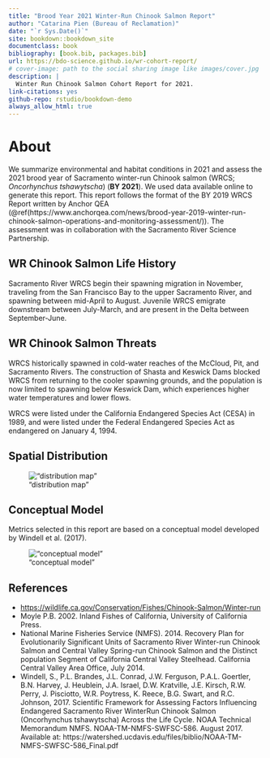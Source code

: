 ```yaml
--- 
title: "Brood Year 2021 Winter-Run Chinook Salmon Report"
author: "Catarina Pien (Bureau of Reclamation)"
date: "`r Sys.Date()`"
site: bookdown::bookdown_site
documentclass: book
bibliography: [book.bib, packages.bib]
url: https://bdo-science.github.io/wr-cohort-report/
# cover-image: path to the social sharing image like images/cover.jpg
description: |
  Winter Run Chinook Salmon Cohort Report for 2021.
link-citations: yes
github-repo: rstudio/bookdown-demo
always_allow_html: true
---
```


# About

We summarize environmental and habitat conditions in 2021 and assess the 2021 brood year of Sacramento winter-run Chinook salmon (WRCS; _Oncorhynchus tshawytscha_) (**BY 2021**). We used data available online to generate this report. This report follows the format of the BY 2019 WRCS Report written by Anchor QEA (\@ref(https://www.anchorqea.com/news/brood-year-2019-winter-run-chinook-salmon-operations-and-monitoring-assessment/)). The assessment was in collaboration with the Sacramento River Science Partnership.

## WR Chinook Salmon Life History

Sacramento River WRCS begin their spawning migration in November, traveling from the San Francisco Bay to the upper Sacramento River, and spawning between mid-April to August. Juvenile WRCS emigrate downstream between July-March, and are present in the Delta between September-June. 

## WR Chinook Salmon Threats

WRCS historically spawned in cold-water reaches of the McCloud, Pit, and Sacramento Rivers. The construction of Shasta and Keswick Dams blocked WRCS from returning to the cooler spawning grounds, and the population is now limited to spawning below Keswick Dam, which experiences higher water temperatures and lower flows. 

WRCS were listed under the California Endangered Species Act (CESA) in 1989, and were listed under the Federal Endangered Species Act as endangered on January 4, 1994. 

## Spatial Distribution

!["distribution map"](figures/map_sac_river_delta_bay.png)

## Conceptual Model
Metrics selected in this report are based on a conceptual model developed by Windell et al. (2017).

!["conceptual model"](figures/WRCM.png)



## References

* <https://wildlife.ca.gov/Conservation/Fishes/Chinook-Salmon/Winter-run>
* Moyle P.B. 2002. Inland Fishes of California, University of California Press.
* National Marine Fisheries Service (NMFS). 2014. Recovery Plan for Evolutionarily Significant Units of Sacramento River Winter-run Chinook Salmon and Central Valley Spring-run Chinook Salmon and the Distinct population Segment of California Central Valley Steelhead. California Central Valley Area Office, July 2014.
* Windell, S., P.L. Brandes, J.L. Conrad, J.W. Ferguson, P.A.L. Goertler, B.N. Harvey, J. Heublein, J.A. Israel, D.W. Kratville, J.E. Kirsch, R.W. Perry, J. Pisciotto, W.R. Poytress, K. Reece, B.G. Swart, and R.C. Johnson, 2017. Scientific Framework for Assessing Factors Influencing Endangered Sacramento River Winter­Run Chinook Salmon (Oncorhynchus tshawytscha) Across the Life Cycle. NOAA Technical Memorandum NMFS. NOAA-TM-NMFS-SWFSC-586. August 2017. Available at: https://watershed.ucdavis.edu/files/biblio/NOAA-TM-NMFS-SWFSC-586_Final.pdf
